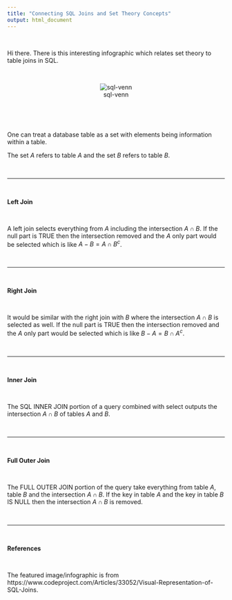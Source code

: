 ```yaml
---
title: "Connecting SQL Joins and Set Theory Concepts"
output: html_document
---
```


&nbsp;

Hi there. There is this interesting infographic which relates set theory to table joins in SQL.

&nbsp;

<center>![sql-venn](./images/sql-joins.jpg)</center>

&nbsp;

&nbsp;



One can treat a database table as a set with elements being information within a table.

The set $A$ refers to table $A$ and the set $B$ refers to table $B$.

&nbsp;

---

&nbsp;

**Left Join**

&nbsp;

A left join selects everything from $A$ including the intersection $A \cap B$. If the null part is TRUE then the intersection removed and the $A$ only part would be selected which is like $A - B = A \cap B^{c}$.

&nbsp;

---

&nbsp;

**Right Join**

&nbsp;

It would be similar with the right join with $B$ where the intersection $A \cap B$ is selected as well. If the null part is TRUE then the intersection removed and the $A$ only part would be selected which is like $B - A = B \cap A^{c}$.

&nbsp;

---

&nbsp;

**Inner Join**

&nbsp;

The SQL INNER JOIN portion of a query combined with select outputs the intersection $A \cap B$ of tables $A$ and $B$.

&nbsp;

---

&nbsp;

**Full Outer Join**

&nbsp;

The FULL OUTER JOIN portion of the query take everything from table $A$, table $B$ and the intersection $A \cap B$. If the key in table $A$ and the key in table $B$ IS NULL then the intersection $A \cap B$ is removed.

&nbsp;

---

&nbsp;

**References**

&nbsp;

The featured image/infographic is from https://www.codeproject.com/Articles/33052/Visual-Representation-of-SQL-Joins.